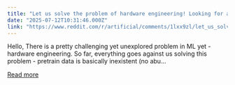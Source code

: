 ```yaml
---
title: "Let us solve the problem of hardware engineering! Looking for a co-research team."
date: "2025-07-12T10:31:46.000Z"
link: "https://www.reddit.com/r/artificial/comments/1lxx9zl/let_us_solve_the_problem_of_hardware_engineering/"
---
```


Hello,
 There is a pretty challenging yet unexplored problem in ML yet - hardware engineering. 
 So far, everything goes against us solving this problem - pretrain data is basically inexistent (no abu...

[Read more](https://www.reddit.com/r/artificial/comments/1lxx9zl/let_us_solve_the_problem_of_hardware_engineering/)
